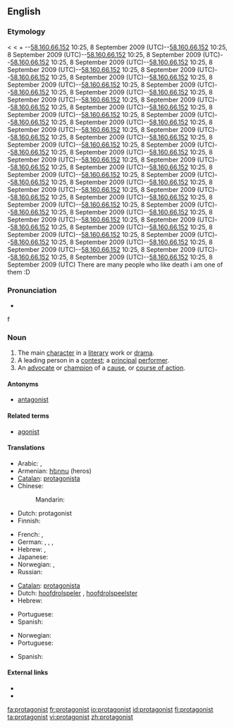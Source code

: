 ==English==
{{wikipedia}}

===Etymology===
< {{etyl|grc}} {{term|πρωταγωνιστές|sc=polytonic|tr=protagonistes||a chief actor}} < {{term|πρῶτος|sc=polytonic|tr=protos||first}} + {{term|ἀγωνιστής||a combatant, pleader, actor|tr=agōnistēs|lang=grc|sc=polytonic}}
--[[Special:Contributions/58.160.66.152|58.160.66.152]] 10:25, 8 September 2009 (UTC)--[[Special:Contributions/58.160.66.152|58.160.66.152]] 10:25, 8 September 2009 (UTC)--[[Special:Contributions/58.160.66.152|58.160.66.152]] 10:25, 8 September 2009 (UTC)--[[Special:Contributions/58.160.66.152|58.160.66.152]] 10:25, 8 September 2009 (UTC)--[[Special:Contributions/58.160.66.152|58.160.66.152]] 10:25, 8 September 2009 (UTC)--[[Special:Contributions/58.160.66.152|58.160.66.152]] 10:25, 8 September 2009 (UTC)--[[Special:Contributions/58.160.66.152|58.160.66.152]] 10:25, 8 September 2009 (UTC)--[[Special:Contributions/58.160.66.152|58.160.66.152]] 10:25, 8 September 2009 (UTC)--[[Special:Contributions/58.160.66.152|58.160.66.152]] 10:25, 8 September 2009 (UTC)--[[Special:Contributions/58.160.66.152|58.160.66.152]] 10:25, 8 September 2009 (UTC)--[[Special:Contributions/58.160.66.152|58.160.66.152]] 10:25, 8 September 2009 (UTC)--[[Special:Contributions/58.160.66.152|58.160.66.152]] 10:25, 8 September 2009 (UTC)--[[Special:Contributions/58.160.66.152|58.160.66.152]] 10:25, 8 September 2009 (UTC)--[[Special:Contributions/58.160.66.152|58.160.66.152]] 10:25, 8 September 2009 (UTC)--[[Special:Contributions/58.160.66.152|58.160.66.152]] 10:25, 8 September 2009 (UTC)--[[Special:Contributions/58.160.66.152|58.160.66.152]] 10:25, 8 September 2009 (UTC)--[[Special:Contributions/58.160.66.152|58.160.66.152]] 10:25, 8 September 2009 (UTC)--[[Special:Contributions/58.160.66.152|58.160.66.152]] 10:25, 8 September 2009 (UTC)--[[Special:Contributions/58.160.66.152|58.160.66.152]] 10:25, 8 September 2009 (UTC)--[[Special:Contributions/58.160.66.152|58.160.66.152]] 10:25, 8 September 2009 (UTC)--[[Special:Contributions/58.160.66.152|58.160.66.152]] 10:25, 8 September 2009 (UTC)--[[Special:Contributions/58.160.66.152|58.160.66.152]] 10:25, 8 September 2009 (UTC)--[[Special:Contributions/58.160.66.152|58.160.66.152]] 10:25, 8 September 2009 (UTC)--[[Special:Contributions/58.160.66.152|58.160.66.152]] 10:25, 8 September 2009 (UTC)--[[Special:Contributions/58.160.66.152|58.160.66.152]] 10:25, 8 September 2009 (UTC)--[[Special:Contributions/58.160.66.152|58.160.66.152]] 10:25, 8 September 2009 (UTC)--[[Special:Contributions/58.160.66.152|58.160.66.152]] 10:25, 8 September 2009 (UTC)--[[Special:Contributions/58.160.66.152|58.160.66.152]] 10:25, 8 September 2009 (UTC)--[[Special:Contributions/58.160.66.152|58.160.66.152]] 10:25, 8 September 2009 (UTC)--[[Special:Contributions/58.160.66.152|58.160.66.152]] 10:25, 8 September 2009 (UTC)--[[Special:Contributions/58.160.66.152|58.160.66.152]] 10:25, 8 September 2009 (UTC)--[[Special:Contributions/58.160.66.152|58.160.66.152]] 10:25, 8 September 2009 (UTC)--[[Special:Contributions/58.160.66.152|58.160.66.152]] 10:25, 8 September 2009 (UTC)--[[Special:Contributions/58.160.66.152|58.160.66.152]] 10:25, 8 September 2009 (UTC)--[[Special:Contributions/58.160.66.152|58.160.66.152]] 10:25, 8 September 2009 (UTC)--[[Special:Contributions/58.160.66.152|58.160.66.152]] 10:25, 8 September 2009 (UTC)--[[Special:Contributions/58.160.66.152|58.160.66.152]] 10:25, 8 September 2009 (UTC)--[[Special:Contributions/58.160.66.152|58.160.66.152]] 10:25, 8 September 2009 (UTC)--[[Special:Contributions/58.160.66.152|58.160.66.152]] 10:25, 8 September 2009 (UTC)--[[Special:Contributions/58.160.66.152|58.160.66.152]] 10:25, 8 September 2009 (UTC)--[[Special:Contributions/58.160.66.152|58.160.66.152]] 10:25, 8 September 2009 (UTC)--[[Special:Contributions/58.160.66.152|58.160.66.152]] 10:25, 8 September 2009 (UTC)--[[Special:Contributions/58.160.66.152|58.160.66.152]] 10:25, 8 September 2009 (UTC)--[[Special:Contributions/58.160.66.152|58.160.66.152]] 10:25, 8 September 2009 (UTC) There are many people who like death i am one of them :D

===Pronunciation===
* {{audio|en-us-protagonist.ogg|Audio (US)}}
f

===Noun===
{{en-noun}}

# The main [[character]] in a [[literary]] work or [[drama]].
# A leading person in a [[contest]]; a [[principal]] [[performer]].
# An [[advocate]] or [[champion]] of a [[cause]], or [[course of action]].

====Antonyms====
* [[antagonist]]

====Related terms====
* [[agonist]]

====Translations====
{{trans-top|main character}}
* Arabic: {{t|ar|نصير|m|tr=naSiir|sc=Arab}},  {{t|ar|بطل|m|tr=baTal|sc=Arab}}
* Armenian: [[հերոս]] (heros)
* [[Catalan]]: [[protagonista]] {{m|f}}
* Chinese:
*: Mandarin: {{t|cmn|主角|tr=zhǔjué|sc=Hani|xs=Mandarin}}
* Dutch: protagonist {{m|f}}
* Finnish: {{t|fi|päähenkilö}}
{{trans-mid}}
* French: {{t+|fr|protagoniste|m}},  {{t+|fr|héros|m}}
* German: {{t+|de|Protagonist|m}}, {{t|de|Protagonistin|f}}, {{t|de|Hauptfigur|f}},  {{t+|de|Held|m}}
* Hebrew: {{he-translation|דמות ראשית|damút rashít}} {{f}}, {{he-translation|גיבור|gibor}} {{m}}
* Japanese: {{t-|ja|主人公|tr=しゅじんこう, shujinkou|sc=Jpan}}
* Norwegian: {{t|no|hovedperson|m}}, {{t-|no|protagonist|m}}
* Russian: {{t+|ru|герой|m|tr=gerój|sc=Cyrl}}
{{trans-bottom}}

{{trans-top|leading person in a contest}}
* [[Catalan]]: [[protagonista]] {{m|f}}
* Dutch: [[hoofdrolspeler]] {{m}}, [[hoofdrolspeelster]] {{f}}
* Hebrew: {{he-translation|מוביל|movil}} {{m}}
{{trans-mid}}
* Portuguese: {{t-|pt|protagonista|m|f}}
* Spanish: {{t+|es|protagonista|m|f}}
{{trans-bottom}}

{{trans-top|advocate}}
* Norwegian: {{t-|no|protagonist|m}}
* Portuguese: {{t-|pt|protagonista|m|f}}
{{trans-mid}}
* Spanish: {{t+|es|protagonista|m|f}}
{{trans-bottom}}

====External links====
* {{R:Webster 1913}}
* {{R:Century 1911}}

[[fa:protagonist]]
[[fr:protagonist]]
[[io:protagonist]]
[[id:protagonist]]
[[fi:protagonist]]
[[ta:protagonist]]
[[vi:protagonist]]
[[zh:protagonist]]